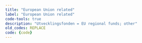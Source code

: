 ```yaml
---
title: "European Union related"
label: "European Union related"
code-tools: true
description: "Utvecklingsfonden = EU regional funds; other"
old_codes: REPLACE
code: {code}
---
```

